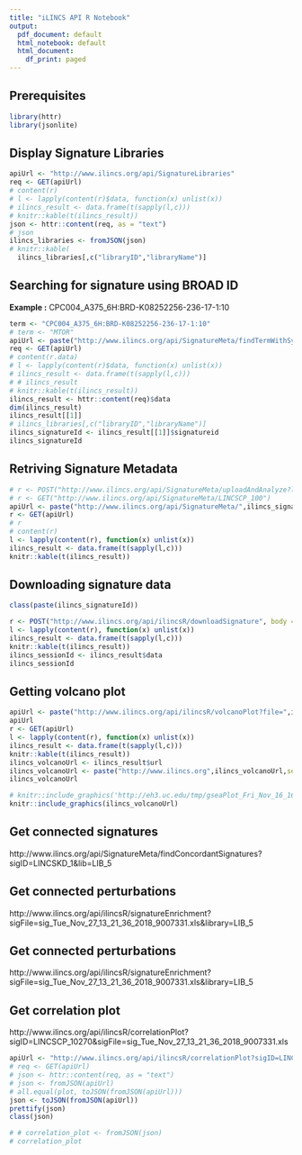 ```yaml
---
title: "iLINCS API R Notebook"
output:
  pdf_document: default
  html_notebook: default
  html_document:
    df_print: paged
---
```


## Prerequisites 

```r
library(httr)
library(jsonlite)
```

## Display Signature Libraries

```r
apiUrl <- "http://www.ilincs.org/api/SignatureLibraries"
req <- GET(apiUrl)
# content(r)
# l <- lapply(content(r)$data, function(x) unlist(x))
# ilincs_result <- data.frame(t(sapply(l,c)))
# knitr::kable(t(ilincs_result))
json <- httr::content(req, as = "text")
# json
ilincs_libraries <- fromJSON(json)
# knitr::kable(
  ilincs_libraries[,c("libraryID","libraryName")]
```

## Searching for signature using BROAD ID

**Example :** CPC004_A375_6H:BRD-K08252256-236-17-1:10
```r
term <- "CPC004_A375_6H:BRD-K08252256-236-17-1:10"
# term <- "MTOR"
apiUrl <- paste("http://www.ilincs.org/api/SignatureMeta/findTermWithSynonyms?term=",term,"&library=LIB_5",sep="")
req <- GET(apiUrl)
# content(r.data)
# l <- lapply(content(r)$data, function(x) unlist(x))
# ilincs_result <- data.frame(t(sapply(l,c)))
# # ilincs_result
# knitr::kable(t(ilincs_result))
ilincs_result <- httr::content(req)$data
dim(ilincs_result)
ilincs_result[[1]]
# ilincs_libraries[,c("libraryID","libraryName")]
ilincs_signatureId <- ilincs_result[[1]]$signatureid
ilincs_signatureId

```


## Retriving Signature Metadata
```r
# r <- POST("http://www.ilincs.org/api/SignatureMeta/uploadAndAnalyze?lib=LIB_5", body = list(file = upload_file(ftemp)))
# r <- GET("http://www.ilincs.org/api/SignatureMeta/LINCSCP_100")
apiUrl <- paste("http://www.ilincs.org/api/SignatureMeta/",ilincs_signatureId,sep="")
r <- GET(apiUrl)
# r
# content(r)
l <- lapply(content(r), function(x) unlist(x))
ilincs_result <- data.frame(t(sapply(l,c)))
knitr::kable(t(ilincs_result))
```

## Downloading signature data
```r
class(paste(ilincs_signatureId))

r <- POST("http://www.ilincs.org/api/ilincsR/downloadSignature", body = list(sigID = paste(ilincs_signatureId)), encode = "json")
l <- lapply(content(r), function(x) unlist(x))
ilincs_result <- data.frame(t(sapply(l,c)))
knitr::kable(t(ilincs_result))
ilincs_sessionId <- ilincs_result$data
ilincs_sessionId
```

## Getting volcano plot
```r
apiUrl <- paste("http://www.ilincs.org/api/ilincsR/volcanoPlot?file=",ilincs_sessionId,".xls",sep="")
apiUrl
r <- GET(apiUrl)
l <- lapply(content(r), function(x) unlist(x))
ilincs_result <- data.frame(t(sapply(l,c)))
knitr::kable(t(ilincs_result))
ilincs_volcanoUrl <- ilincs_result$url
ilincs_volcanoUrl <- paste("http://www.ilincs.org",ilincs_volcanoUrl,sep="")
ilincs_volcanoUrl
```

```r
# knitr::include_graphics('http://eh3.uc.edu/tmp/gseaPlot_Fri_Nov_16_16_38_16_2018_257492.png')
knitr::include_graphics(ilincs_volcanoUrl)
```

## Get connected signatures

http://www.ilincs.org/api/SignatureMeta/findConcordantSignatures?sigID=LINCSKD_1&lib=LIB_5

## Get connected perturbations

http://www.ilincs.org/api/ilincsR/signatureEnrichment?sigFile=sig_Tue_Nov_27_13_21_36_2018_9007331.xls&library=LIB_5

## Get connected perturbations

http://www.ilincs.org/api/ilincsR/signatureEnrichment?sigFile=sig_Tue_Nov_27_13_21_36_2018_9007331.xls&library=LIB_5

## Get correlation plot
http://www.ilincs.org/api/ilincsR/correlationPlot?sigID=LINCSCP_10270&sigFile=sig_Tue_Nov_27_13_21_36_2018_9007331.xls

```r
apiUrl <- "http://www.ilincs.org/api/ilincsR/correlationPlot?sigID=LINCSCP_10270&sigFile=sig_Tue_Nov_27_13_21_36_2018_9007331.xls"
# req <- GET(apiUrl)
# json <- httr::content(req, as = "text")
# json <- fromJSON(apiUrl)
# all.equal(plot, toJSON(fromJSON(apiUrl)))
json <- toJSON(fromJSON(apiUrl))
prettify(json)
class(json)

# # correlation_plot <- fromJSON(json)
# correlation_plot
```
